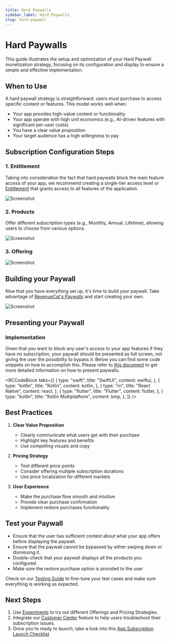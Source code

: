 ```yaml
---
title: Hard Paywalls
sidebar_label: Hard Paywalls
slug: hard-paywall
---
```


# Hard Paywalls

This guide illustrates the setup and optimization of your Hard Paywall monetization strategy, focusing on its configuration and display to ensure a simple and effective implementation.

## When to Use

A hard paywall strategy is straightforward: users must purchase to access specific content or features. This model works well when:

- Your app provides high-value content or functionality
- Your app operate with high unit economics (e.g., AI-driven features with significant per-user costs)
- You have a clear value proposition
- Your target audience has a high willingness to pay

## Subscription Configuration Steps

### 1. Entitlement

Taking into consideration the fact that hard paywalls block the main feature access of your app, we recommend creating a single-tier access level or [Entitlement](https://www.revenuecat.com/docs/getting-started/entitlements) that grants access to all features of the application.

![Screenshot](/images/playbooks/hard-paywalls/hard-paywall-entitlements-detail.png)

### 2. Products

Offer different subscription types (e.g., Monthly, Annual, Lifetime), allowing users to choose from various options.

![Screenshot](/images/playbooks/hard-paywalls/hard-paywall-products.png)

### 3. Offering

![Screenshot](/images/playbooks/hard-paywalls/hard-paywall-offering.png)

## Building your Paywall

Now that you have everything set up, it's time to build your paywall. Take advantage of [RevenueCat's Paywalls](https://www.revenuecat.com/docs/tools/paywalls-v2) and start creating your own.

![Screenshot](/images/playbooks/hard-paywalls/hard-paywall-paywall-editor.png)

## Presenting your Paywall

### Implementation

Given that you want to block any user's access to your app features if they have no subscription, your paywall should be presented as full screen, not giving the user the possibility to bypass it. Below you can find some code snippets on how to accomplish this. Please refer to [this document](https://www.revenuecat.com/docs/tools/paywalls/displaying-paywalls) to get more detailed information on how to present paywalls.


<RCCodeBlock
  tabs={[
    {
      type: "swift",
      title: "SwiftUI",
      content: swiftui,
    },
    {
      type: "kotlin",
      title: "Kotlin",
      content: kotlin,
    },
    {
      type: "rn",
      title: "React Native",
      content: react,
    },
    {
      type: "flutter",
      title: "Flutter",
      content: flutter,
    },
    {
      type: "kotlin",
      title: "Kotlin Multiplatform",
      content: kmp,
    },
  ]}
/>

## Best Practices

1. **Clear Value Proposition**

   - Clearly communicate what users get with their purchase
   - Highlight key features and benefits
   - Use compelling visuals and copy

2. **Pricing Strategy**

   - Test different price points
   - Consider offering multiple subscription durations
   - Use price localization for different markets

3. **User Experience**
   - Make the purchase flow smooth and intuitive
   - Provide clear purchase confirmation
   - Implement restore purchases functionality

## Test your Paywall

- Ensure that the user has sufficient context about what your app offers before displaying the paywall.
- Ensure that the paywall cannot be bypassed by either swiping down or dismissing it.
- Double-check that your paywall displays all the products you configured.
- Make sure the restore purchase option is provided to the user

Check on our [Testing Guide](https://www.revenuecat.com/docs/guides/testing-guide/use-cases) to fine-tune your test cases and make sure everything is working as expected.

## Next Steps

1. Use [Experiments](https://www.revenuecat.com/docs/tools/experiments-v1) to try out different Offerings and Pricing Strategies.
2. Integrate our [Customer Center](https://www.revenuecat.com/docs/tools/customer-center) feature to help users troubleshoot their subscription issues.
3. Once you're ready to launch, take a look into this [App Subscription Launch Checklist](https://www.revenuecat.com/docs/test-and-launch/launch-checklist)
